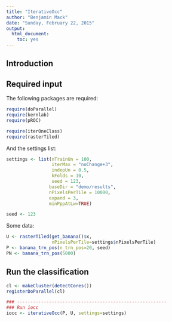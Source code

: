 ```yaml
---
title: "IterativeOcc"
author: "Benjamin Mack"
date: "Sunday, February 22, 2015"
output:
  html_document:
    toc: yes
---
```


## Introduction

## Required input

The following packages are required:

```r
require(doParallel)
require(kernlab)
require(pROC)

require(iterOneClass)
require(rasterTiled)
```

And the settings list:

```r
settings <- list(nTrainUn = 100,
                 iterMax = "noChange+3",
                 indepUn = 0.5,
                 kFolds = 10,
                 seed = 123,
                baseDir = "demo/results",
                nPixelsPerTile = 10000,
                expand = 3, 
                minPppAtLw=TRUE)

seed <- 123

```

Some data:

```r
U <- rasterTiled(get_banana()$x, 
                 nPixelsPerTile=settings$nPixelsPerTile)
P <- banana_trn_pos(n_trn_pos=20, seed)
PN <- banana_trn_pos(5000)
```

## Run the classification

```r

cl <- makeCluster(detectCores())
registerDoParallel(cl)

### --------------------------------------------------------
### Run iocc
iocc <- iterativeOcc(P, U, settings=settings)

```


